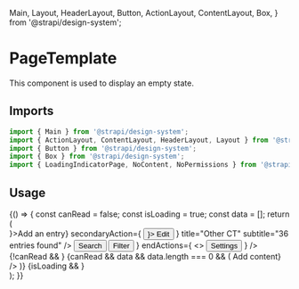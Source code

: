<!--- EmptyStateLayout.stories.mdx --->

  Main,
  Layout,
  HeaderLayout,
  Button,
  ActionLayout,
  ContentLayout,
  Box,
} from '@strapi/design-system';

<Meta title="templates/PageTemplate" />

# PageTemplate

This component is used to display an empty state.

## Imports

```js
import { Main } from '@strapi/design-system';
import { ActionLayout, ContentLayout, HeaderLayout, Layout } from '@strapi/design-system';
import { Button } from '@strapi/design-system';
import { Box } from '@strapi/design-system';
import { LoadingIndicatorPage, NoContent, NoPermissions } from '@strapi/helper-plugin';
```

## Usage

<Canvas>
  <Story name="base">
    {() => {
      const canRead = false;
      const isLoading = true;
      const data = [];
      return (
        <Box background="neutral100">
          <Layout>
            <Main aria-busy={isLoading}>
              <HeaderLayout
                primaryAction={<Button startIcon={<Plus />}>Add an entry</Button>}
                secondaryAction={
                  <Button variant="tertiary" startIcon={<Pencil />}>
                    Edit
                  </Button>
                }
                title="Other CT"
                subtitle="36 entries found"
              />
              <ActionLayout
                startActions={
                  <>
                    <Button variant="tertiary">Search</Button>
                    <Button variant="tertiary">Filter</Button>
                  </>
                }
                endActions={
                  <>
                    <Button variant="tertiary">Settings</Button>
                  </>
                }
              />
              <ContentLayout>
                {!canRead && <NoPermissions />}
                {canRead && data && data.length === 0 && (
                  <NoContent content="No content available" action={<Button>Add content</Button>} />
                )}
                {isLoading && <LoadingIndicatorPage />}
              </ContentLayout>
            </Main>
          </Layout>
        </Box>
      );
    }}
  </Story>
</Canvas>
